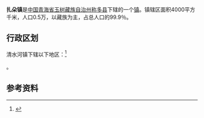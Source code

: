 {{中国乡级行政区|63/27/23/102/000}}
'''扎朵镇'''是[[中华人民共和国|中国]][[青海省|青海省]][[玉树藏族自治州|玉树藏族自治州]][[称多县|称多县]]下辖的一个[[镇|镇]]。镇辖区面积4000平方千米，人口0.5万，以藏族为主，占总人口的99.9％。
== 行政区划 ==

清水河镇下辖以下地区：<ref>{{PRC admin/ref sgc|63/27/23/102/000}}</ref>

{{PRC admin/children|63/27/23/102/000}}。

== 参考资料 ==

{{reflist}}

{{行政区划小作品}}
{{PRC admin/navcat|63/27/23/102/000}}
